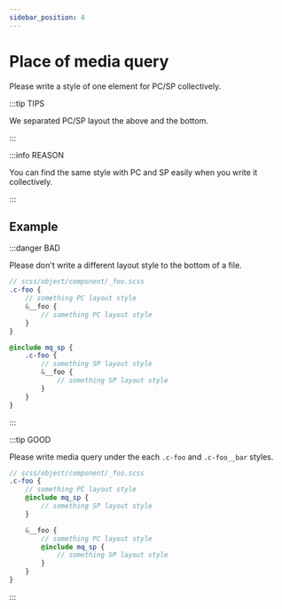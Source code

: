 ```yaml
---
sidebar_position: 4
---
```


# Place of media query

Please write a style of one element for PC/SP collectively.

:::tip TIPS

We separated PC/SP layout the above and the bottom.

:::

:::info REASON

You can find the same style with PC and SP easily when you write it collectively.

:::

## Example

:::danger BAD

Please don't write a different layout style to the bottom of a file.

```scss
// scss/object/component/_foo.scss
.c-foo {
    // something PC layout style
    &__foo {
        // something PC layout style
    }
}

@include mq_sp {
    .c-foo {
        // something SP layout style
        &__foo {
            // something SP layout style
        }
    }
}
```

:::

:::tip GOOD

Please write media query under the each `.c-foo` and `.c-foo__bar` styles.

```scss
// scss/object/component/_foo.scss
.c-foo {
    // something PC layout style
    @include mq_sp {
        // something SP layout style
    }

    &__foo {
        // something PC layout style
        @include mq_sp {
            // something SP layout style
        }
    }
}
```

:::
